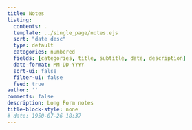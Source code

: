 ```yaml
---
title: Notes
listing:
  contents: .
  template: ../single_page/notes.ejs
  sort: "date desc"
  type: default
  categories: numbered
  fields: [categories, title, subtitle, date, description]
  date-format: MM-DD-YYYY
  sort-ui: false
  filter-ui: false
  feed: true
author: ''
comments: false
description: Long Form notes
title-block-style: none
# date: 1950-07-26 18:37
---
```

```{=html}
<script>
for (const div of document.querySelectorAll('.category')) {
  div.classList.add('list-group-item', 'd-flex', 'justify-content-between', 'align-items-center');
}
for (const div of document.querySelectorAll('.quarto-listing-category.category-default')) {
  div.classList.add('list-group');
}

let counts = document.querySelectorAll('.quarto-category-count');
for (let i = 0; i < counts.length; i++) {
  let countText = counts[i].textContent;
  countText = countText.replace(/\(|\)/g, '');
  counts[i].textContent = countText;
  counts[i].classList.add('badge', 'bg-primary', 'rounded-pill');
}
</script>
```
<br/>
